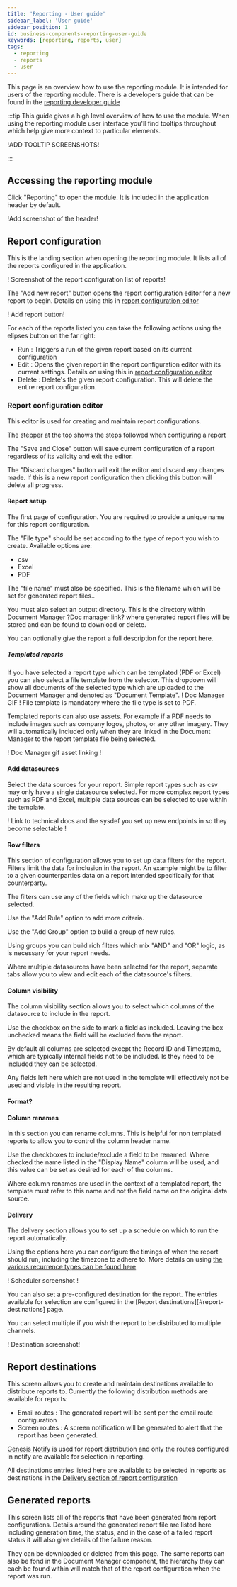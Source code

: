 ```yaml
---
title: 'Reporting - User guide'
sidebar_label: 'User guide'
sidebar_position: 1
id: business-components-reporting-user-guide
keywords: [reporting, reports, user]
tags:
  - reporting
  - reports
  - user
---
```


This page is an overview how to use the reporting module. It is intended for users of the reporting module. There is a developers guide that can be found in the [reporting developer guide](/develop/reporting/developer-guide)

:::tip
This guide gives a high level overview of how to use the module. When using the reporting module user interface you'll find tooltips throughout which help give more context to particular elements.

!ADD TOOLTIP SCREENSHOTS!

:::

## Accessing the reporting module

Click "Reporting" to open the module. It is included in the application header by default.

!Add screenshot of the header!

## Report configuration

This is the landing section when opening the reporting module. It lists all of the reports configured in the application.

! Screenshot of the report configuration list of reports!

The "Add new report" button opens the report configuration editor for a new report to begin. Details on using this in [report configuration editor](#report-configuration-editor)

! Add report button!

For each of the reports listed you can take the following actions using the elipses button on the far right:
- Run : Triggers a run of the given report based on its current configuration
- Edit : Opens the given report in the report configuration editor with its current settings. Details on using this in [report configuration editor](#report-configuration-editor)
- Delete : Delete's the given report configuration. This will delete the entire report configuration.


### Report configuration editor

This editor is used for creating and maintain report configurations.

The stepper at the top shows the steps followed when configuring a report


The "Save and Close" button will save current configuration of a report regardless of its validity and exit the editor.

The "Discard changes" button will exit the editor and discard any changes made. If this is a new report configuration then clicking this button will delete all progress.

#### Report setup

The first page of configuration. You are required to provide a unique name for this report configuration.

The "File type" should be set according to the type of report you wish to create. Available options are:
- csv
- Excel
- PDF

The "file name" must also be specified. This is the filename which will be set for generated report files..

You must also select an output directory. This is the directory within Document Manager 
?Doc manager link?
where generated report files will be stored and can be found to download or delete.



You can optionally give the report a full description for the report here.

##### Templated reports

If you have selected a report type which can be templated (PDF or Excel) you can also select a file template from the selector. This dropdown will show all documents of the selected type which are uploaded to the Document Manager and denoted as "Document Template".
! Doc Manager GIF !
File template is mandatory where the file type is set to PDF.

Templated reports can also use assets. For example if a PDF needs to include images such as company logos, photos, or any other imagery. 
They will automatically included only when they are linked in the Document Manager to the report template file being selected.

! Doc Manager gif asset linking !


#### Add datasources

Select the data sources for your report. Simple report types such as csv may only have a single datasource selected. For more complex report types such as PDF and Excel, multiple data sources can be selected to use within the template.

! Link to technical docs and the sysdef you set up new endpoints in so they become selectable !

#### Row filters

This section of configuration allows you to set up data filters for the report. Filters limit the data for inclusion in the report. An example might be to filter to a given counterparties data on a report intended specifically for that counterparty.

The filters can use any of the fields which make up the datasource selected.

Use the "Add Rule" option to add more criteria. 

Use the "Add Group" option to build a group of new rules. 

Using groups you can build rich filters which mix "AND" and "OR" logic, as is necessary for your report needs.

Where multiple datasources have been selected for the report, separate tabs allow you to view and edit each of the datasource's filters.


#### Column visibility

The column visibility section allows you to select which columns of the datasource to include in the report.

Use the checkbox on the side to mark a field as included. Leaving the box unchecked means the field will be excluded from the report.

By default all columns are selected except the Record ID and Timestamp, which are typically internal fields not to be included. Is they need to be included they can be selected.

Any fields left here which are not used in the template will effectively not be used and visible in the resulting report.

#### Format?

#### Column renames

In this section you can rename columns. This is helpful for non templated reports to allow you to control the column header name. 

Use the checkboxes to include/exclude a field to be renamed. Where checked the name listed in the "Display Name" column will be used, and this value can be set as desired for each of the columns.

Where column renames are used in the context of a templated report, the template must refer to this name and not the field name on the original data source.

#### Delivery

The delivery section allows you to set up a schedule on which to run the report automatically. 

Using the options here you can configure the timings of when the report should run, including the timezone to adhere to. More details on using [the various recurrence types can be found here](/develop/client-capabilities/interaction/client-interaction-scheduler/#recurrence-types)

! Scheduler screenshot !

You can also set a pre-configured destination for the report. The entries available for selection are configured in the [Report destinations][#report-destinations] page. 

You can select multiple if you wish the report to be distributed to multiple channels.

! Destination screenshot!

## Report destinations

This screen allows you to create and maintain destinations available to distribute reports to. Currently the following distribution methods are available for reports:

- Email routes : The generated report will be sent per the email route configuration
- Screen routes : A screen notification will be generated to alert that the report has been generated.

[Genesis Notify](/develop/business-components/notifications/) is used for report distribution and only the routes configured in notify are available for selection in reporting. 

All destinations entries listed here are available to be selected in reports as destinations in the [Delivery section of report configuration](#delivery)

## Generated reports

This screen lists all of the reports that have been generated from report configurations. Details around the generated report file are listed here including generation time, the status, and in the case of a failed report status it will also give details of the failure reason.

They can be downloaded or deleted from this page. The same reports can also be fond in the Document Manager component, the hierarchy they can each be found within will match that of the report configuration when the report was run.